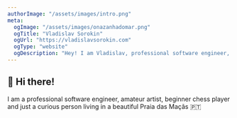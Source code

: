```yaml
---
authorImage: "/assets/images/intro.png"
meta:
  ogImage: "/assets/images/onazanhadomar.png"
  ogTitle: "Vladislav Sorokin"
  ogUrl: "https://vladislavsorokin.com"
  ogType: "website"
  ogDescription: "Hey! I am Vladislav, professional software engineer, amateur artist, beginner chess player and just a curious person living in a beautiful Praia das Maçãs, 🇵🇹"
---
```


## 👋 Hi there!

I am a professional software engineer, amateur artist, beginner chess player and just a curious person living in a beautiful Praia&nbsp;das&nbsp;Maçãs&nbsp;🇵🇹
